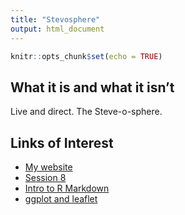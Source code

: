 ```yaml
---
title: "Stevosphere"
output: html_document
---
```


```r
knitr::opts_chunk$set(echo = TRUE)
```

## What it is and what it isn't

Live and direct.  The Steve-o-sphere.

## Links of Interest

- [My website](http://sformel.github.io/index.html)
- [Session 8](session8.html)
- [Intro to R Markdown](intro_to_r_markdown.html)
- [ggplot and leaflet](GGPLOT_sesh.html)
